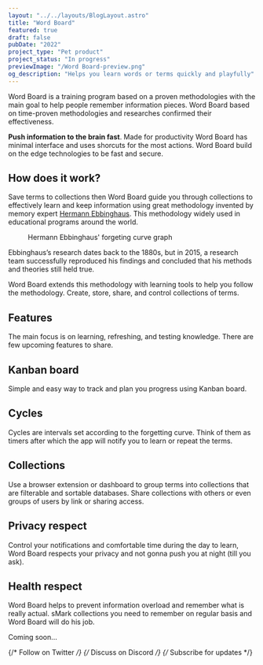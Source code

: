 ```yaml
---
layout: "../../layouts/BlogLayout.astro"
title: "Word Board"
featured: true
draft: false
pubDate: "2022"
project_type: "Pet product"
project_status: "In progress"
previewImage: "/Word Board-preview.png"
og_description: "Helps you learn words or terms quickly and playfully"
---
```



Word Board is a training program based on a proven methodologies with the main goal to help people remember information pieces. Word Board based on time-proven methodologies and researches confirmed their effectiveness.

**Push information to the brain fast**. Made for productivity Word Board has minimal interface and uses shorcuts for the most actions. Word Board build on the edge technologies to be fast and secure.

## How does it work?

Save terms to collections then Word Board guide you through collections to effectively learn and keep information using great methodology invented by memory expert [Hermann Ebbinghaus](https://en.wikipedia.org/wiki/Hermann_Ebbinghaus). This methodology widely used in educational programs around the world.

<figure class="wide-content">
  <Picture
    class="schema"
    src="https://res.cloudinary.com/alekspetrov/image/upload/v1666726876/website/wrody-image-1_otxcgb.png"
    alt="Hermann Ebbinghaus' forgeting curve graph"
    widths={[480, 860, 1080]}
    sizes="(max-width: 480px) 100vw, 1080px"
    formats={["avif", "jpeg", "png", "webp"]}
    aspectRatio="7:5"
  />
  <figcaption>Hermann Ebbinghaus' forgeting curve graph</figcaption>
</figure>

Ebbinghaus’s research dates back to the 1880s, but in 2015, a research team successfully reproduced his findings and concluded that his methods and theories still held true.

Word Board extends this methodology with learning tools to help you follow the methodology. Create, store, share, and control collections of terms.

## Features

The main focus is on learning, refreshing, and testing knowledge. There are few upcoming features to share.

<ContentTerm
  term="Cards"
  deff="Imagine your collection as a slider where each slide is your information slice. You can see the term, but not its definition. Now play a knockout game and mark terms as known or not. The next cycle will show you only unknown terms."
/>

<ContentTerm
  term="Repeats"
  deff="As you noticed from the schema above people gradually forget everything they have learned with time. And the only way to keep information in mind is to refresh it. Repeats help to get notifications and stay on the learning curve used cycles."
/>

<ContentTerm
  term="Write"
  deff="Based on Artificial intelligence. Write a short essay using terms users learned to learn them even better. AI will check if you use them right in the right context and gives you a score.
"
/>

## Kanban board

Simple and easy way to track and plan you progress using Kanban board.

## Cycles

Cycles are intervals set according to the forgetting curve. Think of them as timers after which the app will notify you to learn or repeat the terms.

## Collections

Use a browser extension or dashboard to group terms into collections that are filterable and sortable databases. Share collections with others or even groups of users by link or sharing access.

## Privacy respect

Control your notifications and comfortable time during the day to learn, Word Board respects your privacy and not gonna push you at night (till you ask).

## Health respect

Word Board helps to prevent information overload and remember what is really actual. sMark collections you need to remember on regular basis and Word Board will do his job.

Coming soon…

{/* Follow on Twitter */}
{/* Discuss on Discord */}
{/* Subscribe for updates */}
